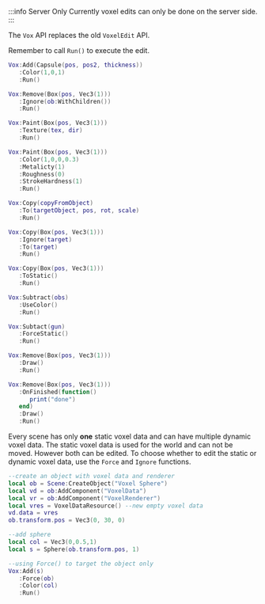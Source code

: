 
:::info Server Only
    Currently voxel edits can only be done on the server side.
:::

The `Vox` API replaces the old `VoxelEdit` API.

Remember to call `Run()` to execute the edit.

```lua title="Add a line"
Vox:Add(Capsule(pos, pos2, thickness))
   :Color(1,0,1)
   :Run()
```

```lua title="Remove but ignore object and all its children"
Vox:Remove(Box(pos, Vec3(1)))
   :Ignore(ob:WithChildren())
   :Run()
```

```lua title="Paint texture"
Vox:Paint(Box(pos, Vec3(1)))
   :Texture(tex, dir)
   :Run()
```

```lua title="Paint with transparency"
Vox:Paint(Box(pos, Vec3(1)))
   :Color(1,0,0,0.3)
   :Metalicty(1)
   :Roughness(0)
   :StrokeHardness(1)
   :Run()
```

```lua title="Copy from ob to pos in ob"
Vox:Copy(copyFromObject)
   :To(targetObject, pos, rot, scale)
   :Run()
```

```lua title="All at area to ob"
Vox:Copy(Box(pos, Vec3(1)))
   :Ignore(target)
   :To(target)
   :Run()
```

```lua title="To static"
Vox:Copy(Box(pos, Vec3(1)))
   :ToStatic()
   :Run()
```

```lua title="Subtract"
Vox:Subtract(obs)
   :UseColor()
   :Run()
```

```lua title="Subtact from static only"
Vox:Subtact(gun)
   :ForceStatic()
   :Run()
```

```lua title="Remove and draw the edit for debugging."
Vox:Remove(Box(pos, Vec3(1)))
   :Draw()
   :Run()
```

```lua title="Remove with callback"
Vox:Remove(Box(pos, Vec3(1)))
   :OnFinished(function()
      print("done")
   end)
   :Draw()
   :Run()
```

Every scene has only **one** static voxel data and can have multiple dynamic voxel data. The static voxel data is used for the world and can not be moved.
However both can be edited. To choose whether to edit the static or dynamic voxel data, use the `Force` and `Ignore` functions.
 
```lua title="Creating dynamic voxel data attached to an object"
--create an object with voxel data and renderer
local ob = Scene:CreateObject("Voxel Sphere")
local vd = ob:AddComponent("VoxelData")
local vr = ob:AddComponent("VoxelRenderer")
local vres = VoxelDataResource() --new empty voxel data
vd.data = vres
ob.transform.pos = Vec3(0, 30, 0)

--add sphere
local col = Vec3(0,0.5,1)
local s = Sphere(ob.transform.pos, 1)

--using Force() to target the object only
Vox:Add(s)
   :Force(ob)
   :Color(col)
   :Run()
```